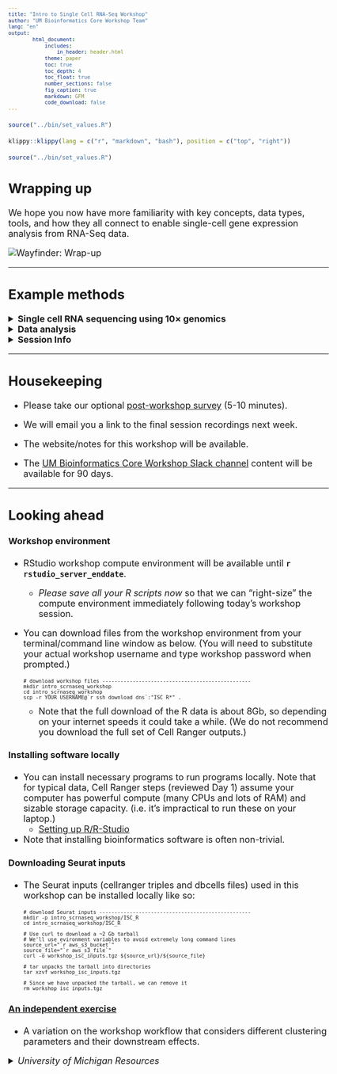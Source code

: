 ```yaml
---
title: "Intro to Single Cell RNA-Seq Workshop"
author: "UM Bioinformatics Core Workshop Team"
lang: "en"
output:
        html_document:
            includes:
                in_header: header.html
            theme: paper
            toc: true
            toc_depth: 4
            toc_float: true
            number_sections: false
            fig_caption: true
            markdown: GFM
            code_download: false
---
```


<style type="text/css">

body, td {
   font-size: 18px;
}
code.r{
  font-size: 12px;
}
pre {
  font-size: 12px
}

</style>

```r
source("../bin/set_values.R")
```

```r
klippy::klippy(lang = c("r", "markdown", "bash"), position = c("top", "right"))
```

```r
source("../bin/set_values.R")
```

## Wrapping up

We hope you now have more familiarity with key concepts, data types, tools, and how they all
connect to enable single-cell gene expression analysis from RNA-Seq data.

![](images/wayfinder/00-FullWayfinder.png){title="Wayfinder: Wrap-up"}

---

## Example methods
<details>
<summary>**Single cell RNA sequencing using 10× genomics**</summary>

The example dataset used in the workshop was inspired by this Sorkin et al. and 
the experimental methods below were excerpted directly from that paper:

- Sorkin, Michael et al. **“Regulation of heterotopic ossification by monocytes in a mouse model of aberrant wound healing.”**
      Nature communications vol. 11,1 722. 5 Feb. 2020.<br/>
      <a class="external" href="https://pubmed.ncbi.nlm.nih.gov/32024825/" target="_blank">https://pubmed.ncbi.nlm.nih.gov/32024825/</a>

Tissues harvested from the extremity injury site were digested for 45 min in 0.3% Type 1 Collagenase and 0.4% Dispase II (Gibco) in Roswell Park Memorial Institute (RPMI) medium at 37 °C under constant agitation at 120 rpm. Digestions were subsequently quenched with 10% FBS RPMI and filtered through 40μm sterile strainers. Cells were then washed in PBS with 0.04% BSA, counted and resuspended at a concentration of ~1000 cells/μl. Cell viability was assessed with Trypan blue exclusion on a Countess II (Thermo Fisher Scientific) automated counter and only samples with >85% viability were processed for further sequencing.

University of Michigan Biomedical Research Core Facilities Advanced Genomics 
Core generated single-cell 3’ libraries on the 10× Genomics Chromium Controller following the manufacturers protocol for the v2 reagent kit (10× Genomics, Pleasanton, CA, USA). Cell suspensions were loaded onto a Chromium Single-Cell A chip along with reverse transcription (RT) master mix and single cell 3’ gel beads, aiming for 2000–6000 cells per channel. In this experiment, 8700 cells were encapsulated into emulsion droplets at a concentration of 700–1200 cells/ul which targets 5000 single cells with an expected multiplet rate of 3.9%. Following generation of single-cell gel bead-in-emulsions (GEMs), reverse transcription was performed and the resulting Post GEM-RT product was cleaned up using DynaBeads MyOne Silane beads (Thermo Fisher Scientific, Waltham, MA, USA). The cDNA was amplified, SPRIselect (Beckman Coulter, Brea, CA, USA) cleaned and quantified then enzymatically fragmented and size selected using SPRIselect beads to optimize the cDNA amplicon size prior to library construction. An additional round of double-sided SPRI bead cleanup is performed after end repair and A-tailing. Another single-sided cleanup is done after adapter ligation. Indexes were added during PCR amplification and a final double-sided SPRI cleanup was performed. Libraries were quantified by Kapa qPCR for Illumina Adapters (Roche) and size was determined by Agilent tapestation D1000 tapes. Read 1 primer sequence are added to the molecules during GEM incubation. P5, P7 and sample index and read 2 primer sequence are added during library construction via end repair, A-tailing, adaptor ligation and PCR. Libraries were generated with unique sample indices (SI) for each sample. Libraries were sequenced on a HiSeq 4000, (Illumina, San Diego, CA, USA) using a HiSeq 4000 PE Cluster Kit (PN PE-410-1001) with HiSeq 4000 SBS Kit (100 cycles, PN FC-410-1002) reagents, loaded at 200 pM following Illumina’s denaturing and dilution recommendations. The run configuration was 26 × 8 × 98 cycles for Read 1, Index and Read 2, respectively.
</details>

<details>
<summary>**Data analysis**</summary> 
University of Michigan Biomedical Research Core Facilities Advanced Genomics 
Core executed 10x Genomics Cell Ranger (v9.0.0) to perform sample 
de-multiplexing, barcode processing, and single cell gene counting (Alignment, 
Barcoding and UMI Count); alignments were against mm10-2020-A and included 
intronic sequence. The Cell Ranger filtered barcode feature matrix was 
used as input to downstream analysis.

All analysis and graphics were generated in R (v4.4.1) [1]. Analysis was performed primarily using the Seurat package (v5.0.1) [2]. Cells with extreme values (which indicate low complexity, doublets, or apoptotic cells) were excluded by filtering to include only cells where Genes/cell >300 and % mitochondrial < 15% resulting in approximately 600-5,600 cells per sample after filtering. Counts were then normalized using the SCTransform method with default parameters [3].

Normalized data were integrated using the RPCA method (IntegrateLayers function with “SCT” as normalization method. Principal Component Analysis (PCA) was then performed and the first 10 significant components were used for finding nearest neighbors followed by graph-based, semi-unsupervised Louvain clustering into distinct populations (resolution = 0.4). All uniform manifold approximation and projection (UMAP) plots were generated using default settings [4]. To identify marker genes, the clusters in the integrated data were compared pairwise for differential gene expression using Wilcoxon rank-sum test for single-cell gene expression (FindAllMarkers function; default parameters) [5]. Additional marker genes and cell-type predictions were generated with scCATCH (3.2.2) [6].

To identify differentially expressed (DE) genes within the total population, Case and Control samples were compared pairwise for differential expression expression (FindAllMarkers function; log2FC = 1.5; test.use = “Wilcoxon”). For each cluster, the results were further limited to significantly different genes (Benjamini-Hochberg adjusted p-value <= 0.05).  Intra-cluster case-vs-control pseudo bulk comparisons were analyzed using DESeq2 (v1.44.0) [7].

**References**

1. R Core Team (2019). R: A language and environment for statistical computing. R Foundation for Statistical Computing, Vienna, Austria. https://www.R-project.org/.
2. Stuart T, Butler A, Hoffman P, Hafemeister C, Papalexi E, III WMM, Stoeckius M, Smibert P, Satija R (2018). “Comprehensive integration of single cell data.” bioRxiv. doi: 10.1101/460147, https://www.biorxiv.org/content/10.1101/460147v1
3. Hafemeister, C., Satija, R (2019). Normalization and variance stabilization of single-cell RNA-seq data using regularized negative binomial regression. Genome Biol 20, 296. https://doi.org/10.1186/s13059-019-1874-1
4. Becht, E. et al (2018). Dimensionality reduction for visualizing single-cell data using UMAP. Nat. Biotechnol. 37, 38–44 .
5. Myles Hollander and Douglas A. Wolfe (1973). Nonparametric Statistical Methods. New York: John Wiley & Sons. Pages 68–75.
6. Shao et al (2020), scCATCH:Automatic Annotation on Cell Types of Clusters from Single-Cell RNA Sequencing Data, iScience, Volume 23, Issue 3. doi: 10.1016/j.isci.2020.100882.
7. Love MI, Huber W, Anders S (2014). “Moderated estimation of fold change and dispersion for RNA-seq data with DESeq2.” Genome Biology, 15, 550. doi:10.1186/s13059-014-0550-8.
</details>

<details>
<summary>**Session Info**</summary>
*`Session info` lists the relevant versions of R and all the libraries that were 
loaded in the analysis. This info is generally not included in main body of 
a paper, but serious reproducibility street-cred if it shows up in supplemental.<br/>
Hear me now, believe me later.*

```
devtools::session_info()
─ Session info ────────────────────────────────────────────────────────────────
 setting  value
 version  R version 4.4.1 (2024-06-14)
 os       Ubuntu 22.04.5 LTS
 system   x86_64, linux-gnu
 ui       RStudio
 language (EN)
 collate  C.UTF-8
 ctype    C.UTF-8
 tz       America/Detroit
 date     2025-02-04
 rstudio  2023.12.0+369 Ocean Storm (server)
 pandoc   3.4 @ /usr/lib/rstudio-server/bin/quarto/bin/tools/x86_64/ (via rmarkdown)

─ Packages ──────────────────────────────────────────────────────────────────────────────────────────────────────────
 package          * version    date (UTC) lib source
 abind              1.4-8      2024-09-12 [2] CRAN (R 4.4.1)
 assertthat         0.2.1      2019-03-21 [2] CRAN (R 4.4.1)
 BiocGenerics       0.50.0     2024-04-30 [2] Bioconductor 3.19 (R 4.4.1)
 BPCells          * 0.2.0      2024-07-18 [2] Github (bnprks/BPCells@5677cf1)
 cachem             1.1.0      2024-05-16 [2] CRAN (R 4.4.1)
 cli                3.6.3      2024-06-21 [2] CRAN (R 4.4.1)
 cluster            2.1.6      2023-12-01 [2] CRAN (R 4.4.1)
 codetools          0.2-20     2024-03-31 [2] CRAN (R 4.4.1)
 colorspace         2.1-1      2024-07-26 [2] CRAN (R 4.4.1)
 cowplot            1.1.3      2024-01-22 [2] CRAN (R 4.4.1)
 crayon             1.5.3      2024-06-20 [2] CRAN (R 4.4.1)
 data.table         1.16.0     2024-08-27 [2] CRAN (R 4.4.1)
 deldir             2.0-4      2024-02-28 [2] CRAN (R 4.4.1)
 devtools           2.4.5      2022-10-11 [2] CRAN (R 4.4.1)
 digest             0.6.37     2024-08-19 [2] CRAN (R 4.4.1)
 dotCall64          1.1-1      2023-11-28 [2] CRAN (R 4.4.1)
 dplyr            * 1.1.4      2023-11-17 [2] CRAN (R 4.4.1)
 ellipsis           0.3.2      2021-04-29 [2] CRAN (R 4.4.1)
 evaluate           0.24.0     2024-06-10 [2] CRAN (R 4.4.1)
 fansi              1.0.6      2023-12-08 [2] CRAN (R 4.4.1)
 farver             2.1.2      2024-05-13 [2] CRAN (R 4.4.1)
 fastDummies        1.7.4      2024-08-16 [2] CRAN (R 4.4.1)
 fastmap            1.2.0      2024-05-15 [2] CRAN (R 4.4.1)
 fitdistrplus       1.2-1      2024-07-12 [2] CRAN (R 4.4.1)
 forcats          * 1.0.0      2023-01-29 [2] CRAN (R 4.4.1)
 fs                 1.6.4      2024-04-25 [2] CRAN (R 4.4.1)
 future             1.34.0     2024-07-29 [2] CRAN (R 4.4.1)
 future.apply       1.11.2     2024-03-28 [2] CRAN (R 4.4.1)
 generics           0.1.3      2022-07-05 [2] CRAN (R 4.4.1)
 GenomeInfoDb       1.40.1     2024-05-24 [2] Bioconductor 3.19 (R 4.4.1)
 GenomeInfoDbData   1.2.12     2024-07-17 [2] Bioconductor
 GenomicRanges      1.56.1     2024-06-12 [2] Bioconductor 3.19 (R 4.4.1)
 ggplot2          * 3.5.1      2024-04-23 [2] CRAN (R 4.4.1)
 ggrepel            0.9.6      2024-09-07 [2] CRAN (R 4.4.1)
 ggridges           0.5.6      2024-01-23 [2] CRAN (R 4.4.1)
 globals            0.16.3     2024-03-08 [2] CRAN (R 4.4.1)
 glue               1.7.0      2024-01-09 [2] CRAN (R 4.4.1)
 goftest            1.2-3      2021-10-07 [2] CRAN (R 4.4.1)
 gridExtra          2.3        2017-09-09 [2] CRAN (R 4.4.1)
 gtable             0.3.5      2024-04-22 [2] CRAN (R 4.4.1)
 hms                1.1.3      2023-03-21 [2] CRAN (R 4.4.1)
 htmltools          0.5.8.1    2024-04-04 [2] CRAN (R 4.4.1)
 htmlwidgets        1.6.4      2023-12-06 [2] CRAN (R 4.4.1)
 httpuv             1.6.15     2024-03-26 [2] CRAN (R 4.4.1)
 httr               1.4.7      2023-08-15 [2] CRAN (R 4.4.1)
 ica                1.0-3      2022-07-08 [2] CRAN (R 4.4.1)
 igraph             2.0.3      2024-03-13 [2] CRAN (R 4.4.1)
 IRanges            2.38.1     2024-07-03 [2] Bioconductor 3.19 (R 4.4.1)
 irlba              2.3.5.1    2022-10-03 [2] CRAN (R 4.4.1)
 jsonlite           1.8.8      2023-12-04 [2] CRAN (R 4.4.1)
 KernSmooth         2.23-24    2024-05-17 [2] CRAN (R 4.4.1)
 knitr              1.48       2024-07-07 [2] CRAN (R 4.4.1)
 later              1.3.2      2023-12-06 [2] CRAN (R 4.4.1)
 lattice            0.22-6     2024-03-20 [2] CRAN (R 4.4.1)
 lazyeval           0.2.2      2019-03-15 [2] CRAN (R 4.4.1)
 leiden             0.4.3.1    2023-11-17 [2] CRAN (R 4.4.1)
 lifecycle          1.0.4      2023-11-07 [2] CRAN (R 4.4.1)
 listenv            0.9.1      2024-01-29 [2] CRAN (R 4.4.1)
 lmtest             0.9-40     2022-03-21 [2] CRAN (R 4.4.1)
 lubridate        * 1.9.3      2023-09-27 [2] CRAN (R 4.4.1)
 magrittr           2.0.3      2022-03-30 [2] CRAN (R 4.4.1)
 MASS               7.3-61     2024-06-13 [2] CRAN (R 4.4.1)
 Matrix             1.7-0      2024-04-26 [2] CRAN (R 4.4.1)
 MatrixGenerics     1.16.0     2024-04-30 [2] Bioconductor 3.19 (R 4.4.1)
 matrixStats        1.4.1      2024-09-08 [2] CRAN (R 4.4.1)
 memoise            2.0.1      2021-11-26 [2] CRAN (R 4.4.1)
 mime               0.12       2021-09-28 [2] CRAN (R 4.4.1)
 miniUI             0.1.1.1    2018-05-18 [2] CRAN (R 4.4.1)
 munsell            0.5.1      2024-04-01 [2] CRAN (R 4.4.1)
 nlme               3.1-166    2024-08-14 [2] CRAN (R 4.4.1)
 parallelly         1.38.0     2024-07-27 [2] CRAN (R 4.4.1)
 patchwork          1.3.0      2024-09-16 [2] CRAN (R 4.4.1)
 pbapply            1.7-2      2023-06-27 [2] CRAN (R 4.4.1)
 pillar             1.9.0      2023-03-22 [2] CRAN (R 4.4.1)
 pkgbuild           1.4.4      2024-03-17 [2] CRAN (R 4.4.1)
 pkgconfig          2.0.3      2019-09-22 [2] CRAN (R 4.4.1)
 pkgload            1.4.0      2024-06-28 [2] CRAN (R 4.4.1)
 plotly             4.10.4     2024-01-13 [2] CRAN (R 4.4.1)
 plyr               1.8.9      2023-10-02 [2] CRAN (R 4.4.1)
 png                0.1-8      2022-11-29 [2] CRAN (R 4.4.1)
 polyclip           1.10-7     2024-07-23 [2] CRAN (R 4.4.1)
 prettyunits        1.2.0      2023-09-24 [2] CRAN (R 4.4.1)
 profvis            0.3.8      2023-05-02 [2] CRAN (R 4.4.1)
 progress           1.2.3      2023-12-06 [2] CRAN (R 4.4.1)
 progressr          0.14.0     2023-08-10 [2] CRAN (R 4.4.1)
 promises           1.3.0      2024-04-05 [2] CRAN (R 4.4.1)
 purrr            * 1.0.2      2023-08-10 [2] CRAN (R 4.4.1)
 R6                 2.5.1      2021-08-19 [2] CRAN (R 4.4.1)
 RANN               2.6.2      2024-08-25 [2] CRAN (R 4.4.1)
 RColorBrewer       1.1-3      2022-04-03 [2] CRAN (R 4.4.1)
 Rcpp               1.0.13     2024-07-17 [2] CRAN (R 4.4.1)
 RcppAnnoy          0.0.22     2024-01-23 [2] CRAN (R 4.4.1)
 RcppHNSW           0.6.0      2024-02-04 [2] CRAN (R 4.4.1)
 readr            * 2.1.5      2024-01-10 [2] CRAN (R 4.4.1)
 remotes            2.5.0      2024-03-17 [2] CRAN (R 4.4.1)
 reshape2           1.4.4      2020-04-09 [2] CRAN (R 4.4.1)
 reticulate         1.39.0     2024-09-05 [2] CRAN (R 4.4.1)
 rlang              1.1.4      2024-06-04 [2] CRAN (R 4.4.1)
 rmarkdown          2.28       2024-08-17 [2] CRAN (R 4.4.1)
 ROCR               1.0-11     2020-05-02 [2] CRAN (R 4.4.1)
 RSpectra           0.16-2     2024-07-18 [2] CRAN (R 4.4.1)
 rstudioapi         0.16.0     2024-03-24 [2] CRAN (R 4.4.1)
 Rtsne              0.17       2023-12-07 [2] CRAN (R 4.4.1)
 S4Vectors          0.42.1     2024-07-03 [2] Bioconductor 3.19 (R 4.4.1)
 scales             1.3.0      2023-11-28 [2] CRAN (R 4.4.1)
 scattermore        1.2        2023-06-12 [2] CRAN (R 4.4.1)
 scCATCH          * 3.2.2      2023-04-23 [2] CRAN (R 4.4.1)
 sctransform        0.4.1      2023-10-19 [2] CRAN (R 4.4.1)
 sessioninfo        1.2.2      2021-12-06 [2] CRAN (R 4.4.1)
 Seurat           * 5.1.0      2024-05-10 [2] CRAN (R 4.4.1)
 SeuratObject     * 5.0.2      2024-05-08 [2] CRAN (R 4.4.1)
 shiny              1.9.1      2024-08-01 [2] CRAN (R 4.4.1)
 sp               * 2.1-4      2024-04-30 [2] CRAN (R 4.4.1)
 spam               2.10-0     2023-10-23 [2] CRAN (R 4.4.1)
 spatstat.data      3.1-2      2024-06-21 [2] CRAN (R 4.4.1)
 spatstat.explore   3.3-2      2024-08-21 [2] CRAN (R 4.4.1)
 spatstat.geom      3.3-2      2024-07-15 [2] CRAN (R 4.4.1)
 spatstat.random    3.3-1      2024-07-15 [2] CRAN (R 4.4.1)
 spatstat.sparse    3.1-0      2024-06-21 [2] CRAN (R 4.4.1)
 spatstat.univar    3.0-1      2024-09-05 [2] CRAN (R 4.4.1)
 spatstat.utils     3.1-0      2024-08-17 [2] CRAN (R 4.4.1)
 stringi            1.8.4      2024-05-06 [2] CRAN (R 4.4.1)
 stringr          * 1.5.1      2023-11-14 [2] CRAN (R 4.4.1)
 survival           3.7-0      2024-06-05 [2] CRAN (R 4.4.1)
 tensor             1.5        2012-05-05 [2] CRAN (R 4.4.1)
 tibble           * 3.2.1      2023-03-20 [2] CRAN (R 4.4.1)
 tidyr            * 1.3.1      2024-01-24 [2] CRAN (R 4.4.1)
 tidyselect         1.2.1      2024-03-11 [2] CRAN (R 4.4.1)
 tidyverse        * 2.0.0      2023-02-22 [2] CRAN (R 4.4.1)
 timechange         0.3.0      2024-01-18 [2] CRAN (R 4.4.1)
 tzdb               0.4.0      2023-05-12 [2] CRAN (R 4.4.1)
 UCSC.utils         1.0.0      2024-04-30 [2] Bioconductor 3.19 (R 4.4.1)
 urlchecker         1.0.1      2021-11-30 [2] CRAN (R 4.4.1)
 usethis            3.0.0      2024-07-29 [2] CRAN (R 4.4.1)
 utf8               1.2.4      2023-10-22 [2] CRAN (R 4.4.1)
 uwot               0.2.2      2024-04-21 [2] CRAN (R 4.4.1)
 vctrs              0.6.5      2023-12-01 [2] CRAN (R 4.4.1)
 viridisLite        0.4.2      2023-05-02 [2] CRAN (R 4.4.1)
 withr              3.0.1      2024-07-31 [2] CRAN (R 4.4.1)
 xfun               0.47       2024-08-17 [2] CRAN (R 4.4.1)
 xtable             1.8-4      2019-04-21 [2] CRAN (R 4.4.1)
 XVector            0.44.0     2024-04-30 [2] Bioconductor 3.19 (R 4.4.1)
 yaml               2.3.10     2024-07-26 [2] CRAN (R 4.4.1)
 zlibbioc           1.50.0     2024-04-30 [2] Bioconductor 3.19 (R 4.4.1)
 zoo                1.8-12     2023-04-13 [2] CRAN (R 4.4.1)

```
</details>



---

## Housekeeping

- Please take our optional [post-workshop survey](https://michmed.org/7k9Zr){target="_blank"} (5-10 minutes).

- We will email you a link to the final session recordings next week.

- The website/notes for this workshop will be available.

- The [UM Bioinformatics Core Workshop Slack channel](https://umbioinfcoreworkshops.slack.com){target="_blank"} content will be available for 90 days.

---

## Looking ahead

#### Workshop environment
- RStudio workshop compute environment will be available until **`r rstudio_server_enddate`**.
  - _Please save all your R scripts now_ so that we can "right-size" the compute environment immediately following today's workshop session.
- You can download files from the workshop environment from your terminal/command line window as below. 
  (You will need to substitute your actual workshop username and type workshop password when prompted.)
  ```
  # download workshop files -------------------------------------------------
  mkdir intro_scrnaseq_workshop
  cd intro_scrnaseq_workshop
  scp -r YOUR_USERNAME@`r ssh_download_dns`:"ISC_R*" .
  ```
  - Note that the full download of the R data is about 8Gb, so depending on your internet 
    speeds it could take a while. (We do not recommend you download the full set of Cell 
    Ranger outputs.)

#### Installing software locally
  - You can install necessary programs to run programs locally. Note
    that for typical data, Cell Ranger steps (reviewed Day 1) assume your 
    computer has powerful compute (many CPUs and lots of RAM) and sizable 
    storage capacity. (i.e. it's impractical to run these on your laptop.)
      - [Setting up R/R-Studio](workshop_setup/setup_instructions_advanced.html)
      
  - Note that installing bioinformatics software is often non-trivial.

#### Downloading Seurat inputs

  - The Seurat inputs (cellranger triples and dbcells files) used in this 
    workshop can be installed locally like so:

    ```
    # download Seurat inputs --------------------------------------------------
    mkdir -p intro_scrnaseq_workshop/ISC_R
    cd intro_scrnaseq_workshop/ISC_R
    
    # Use curl to download a ~2 Gb tarball
    # We'll use evironment variables to avoid extremely long command lines
    source_url="`r aws_s3_bucket`"
    source_file="`r aws_s3_file`"
    curl -o workshop_isc_inputs.tgz ${source_url}/${source_file}

    # tar unpacks the tarball into directories
    tar xzvf workshop_isc_inputs.tgz

    # Since we have unpacked the tarball, we can remove it
    rm workshop_isc_inputs.tgz
    ```

#### [An independent exercise](09-IndependentExercise.html)

  - A variation on the workshop workflow that considers different clustering parameters and their downstream effects.

<details>
<summary>*University of Michigan Resources*</summary>
- [UM CoderSpaces "office hours"](https://datascience.isr.umich.edu/events/coderspaces/){target="_blank"} and UM CoderSpaces Slack workspace. _(See "Useful Resources" section of the CoderSpaces page for instructions on how to join the CoderSpaces Slack workspace.)_
- [Advanced Research Computing](https://its.umich.edu/advanced-research-computing){target="_blank"}
  - [Research Computing Package](https://its.umich.edu/advanced-research-computing/research-computing-package){target="_blank"}
  - Upcoming [UM Advanced Research Computing workshops](https://ttc.iss.lsa.umich.edu/ttc/sessions/tag/arc/){target="_blank"}
  - Videos on [getting started with Great Lakes](https://www.mivideo.it.umich.edu/channel/ARC-TS%2BTraining/181860561/){target="_blank"}


## Resources for continued learning
  - Learning bioinformatic analyses is more like a process than a task. Resources 
    to consider:
    - A CZI NDCN curated list of resources for [self-guided learning](https://ndcn.github.io/self-guided-learning/){target="_blank"}
    - UM Bioinformatics Core links to [training resources/workshops](https://brcf.medicine.umich.edu/cores/bioinformatics-core/training/){target="_blank"}.
    - **Techniques in Bash and R**
      - Lesson plans from the UM Bioinformatics Core's recent [Computational Foundations Workshop](https://umich-brcf-bioinf.github.io/workshop-computational-foundations/main/html/){target="_blank"}.
      - Lessons and workshops in Bash / Git / R / Python : <a href="https://software-carpentry.org/lessons/" target="_blank">
        Software Carpentry</a>

    - **More info on NGS analysis**
      (A decidedly non-exhaustive list in no discernible order.)
      - Lesson plans from UM Bioinformatics Core's recent [RNA-Seq Demystified Workshop](https://umich-brcf-bioinf.github.io/workshop-rnaseq-demystified/main/html/){target="_blank"}. (Note this is for bulk RNA-Seq.)
      - Training materials from [Harvard Chan Bioinformatics Core](https://hbctraining.github.io/main/#advanced-topics-analysis-of-high-throughput-sequencing-ngs-data){target="_blank"}.
      - [Orchestrating Single-Cell Analysis with Bioconductor](https://bioconductor.org/books/3.12/OSCA/index.html){ target="_blank"}.
      - Welcome Sanger Instutute's [Analysis of single cell RNA-seq data](https://www.singlecellcourse.org/index.html){target="_blank"}.
      - In addition to maintaining the Seurat analysis platform, New York Genome
        Center's [Satija lab](https://satijalab.org/){target="_blank"} publishes
        many excellent step-by-step tutorials on single-cell analysis, e.g.
        [Seurat - Guided Clustering Tutorial](https://satijalab.org/seurat/articles/pbmc3k_tutorial){target="_blank"}.
        The Satija lab also hosts [Single Cell Genomics Day](https://satijalab.org/scgd24/){target="_blank"}, 
        a live-streamed annual symposium on emerging techniques in single-cell
        analysis.
      - Nayak, Richa, and Yasha Hasija. **“A hitchhiker's guide to single-cell transcriptomics and data analysis pipelines.”** 
        Genomics vol. 113,2 (2021): 606-619.<br/>
        https://pubmed.ncbi.nlm.nih.gov/33485955/
      - Luecken, Malte D, and Fabian J Theis. **“Current best practices in single-cell RNA-seq analysis: a tutorial.”**
        Molecular systems biology vol. 15,6 e8746. 19 Jun. 2019.<br/>
        https://pubmed.ncbi.nlm.nih.gov/31217225/
      - He, Jiangping et al. **“Practical bioinformatics pipelines for single-cell RNA-seq data analysis.”**
        Biophysics reports vol. 8,3 (2022): 158-169.<br/>
        https://www.ncbi.nlm.nih.gov/pmc/articles/PMC10189648/

    - For more context on the experiments and data we referenced during the workshop, see the source paper: <br/>
      Sorkin, Michael et al. **“Regulation of heterotopic ossification by monocytes in a mouse model of aberrant wound healing.”**
      Nature communications vol. 11,1 722. 5 Feb. 2020.<br/>
      <a class="external" href="https://pubmed.ncbi.nlm.nih.gov/32024825/" target="_blank">https://pubmed.ncbi.nlm.nih.gov/32024825/</a>


---

## Thank you to our sponsors

![](images/workshop_intro/sponsor_logos.png)

<br/>

## Thank you to/from the workshop team

| ![](images/headshots/headshot_cgates.jpg) | ![](images/headshots/headshot_mbradenb.jpg) | ![](images/headshots/headshot_rcavalca.jpg) | 
|:-:|:-:|:-:|
| **Chris** | **Marci** | **Raymond** |
| ![](images/headshots/headshot_damki.jpg) | ![](images/headshots/headshot_dfhannum.jpg) | ![](images/headshots/headshot_trsaari.jpg) |
| **Dana** | **Ford** | **Travis** |
| ![](images/headshots/headshot_phillipa.jpg) | ![](images/headshots/headshot_ncarruth.jpg) | ![](images/headshots/headshot_mkdohert.jpg) |
| **Tricia** | **Nick** | **Matt** |
<br/>



Thank you for participating in our workshop. We welcome your questions and feedback now and in the future.

Bioinformatics Workshop Team

[bioinformatics-workshops@umich.edu](mailto:bioinformatics-workshops@umich.edu) <br/>
[UM BRCF Bioinformatics Core](https://medresearch.umich.edu/office-research/about-office-research/biomedical-research-core-facilities/bioinformatics-core){target="_blank"}
